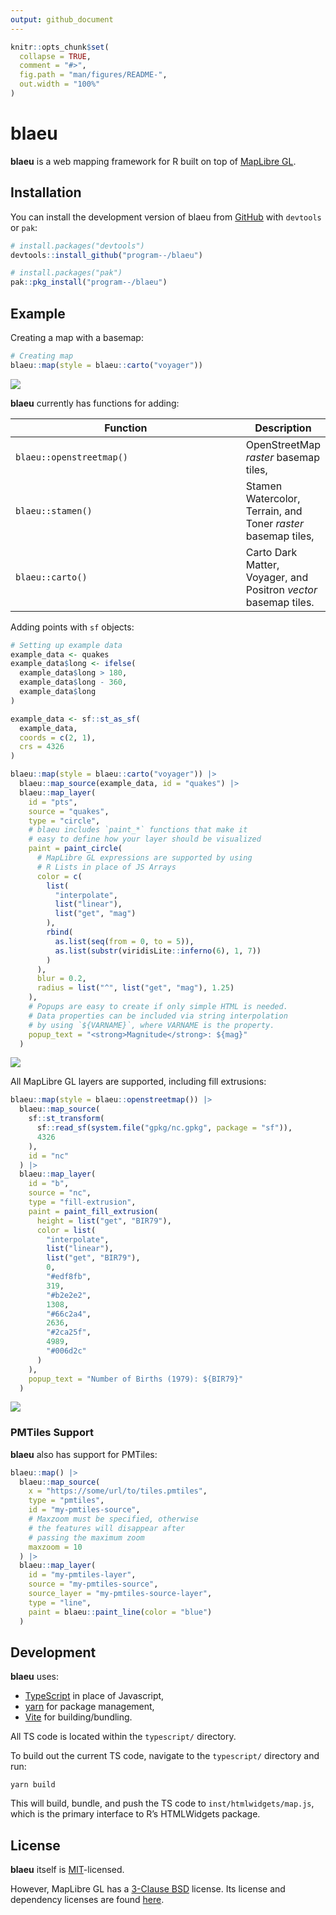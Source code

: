 ```yaml
---
output: github_document
---
```


<!-- README.md is generated from README.Rmd. Please edit that file -->

```r
knitr::opts_chunk$set(
  collapse = TRUE,
  comment = "#>",
  fig.path = "man/figures/README-",
  out.width = "100%"
)
```

# blaeu

<!-- badges: start -->
<!-- badges: end -->

**blaeu** is a web mapping framework for R built on top of [MapLibre GL](https://github.com/maplibre/maplibre-gl-js).

## Installation

You can install the development version of blaeu from [GitHub](https://github.com/) with `devtools` or `pak`:

``` r
# install.packages("devtools")
devtools::install_github("program--/blaeu")

# install.packages("pak")
pak::pkg_install("program--/blaeu")
```

## Example

Creating a map with a basemap:

```r
# Creating map
blaeu::map(style = blaeu::carto("voyager"))
```

![](man/figures/readme_1.png)

**blaeu** currently has functions for adding:

Function                 | Description
------------------------ | ---
`blaeu::openstreetmap()` | OpenStreetMap *raster* basemap tiles,
`blaeu::stamen()`        | Stamen Watercolor, Terrain, and Toner *raster* basemap tiles,
`blaeu::carto()`         | Carto Dark Matter, Voyager, and Positron *vector* basemap tiles.

Adding points with `sf` objects:
```r
# Setting up example data
example_data <- quakes
example_data$long <- ifelse(
  example_data$long > 180,
  example_data$long - 360,
  example_data$long
)

example_data <- sf::st_as_sf(
  example_data,
  coords = c(2, 1),
  crs = 4326
)

blaeu::map(style = blaeu::carto("voyager")) |>
  blaeu::map_source(example_data, id = "quakes") |>
  blaeu::map_layer(
    id = "pts",
    source = "quakes",
    type = "circle",
    # blaeu includes `paint_*` functions that make it
    # easy to define how your layer should be visualized
    paint = paint_circle(
      # MapLibre GL expressions are supported by using
      # R Lists in place of JS Arrays
      color = c(
        list(
          "interpolate",
          list("linear"),
          list("get", "mag")
        ),
        rbind(
          as.list(seq(from = 0, to = 5)),
          as.list(substr(viridisLite::inferno(6), 1, 7))
        )
      ),
      blur = 0.2,
      radius = list("^", list("get", "mag"), 1.25)
    ),
    # Popups are easy to create if only simple HTML is needed.
    # Data properties can be included via string interpolation
    # by using `${VARNAME}`, where VARNAME is the property.
    popup_text = "<strong>Magnitude</strong>: ${mag}"
  )
```

![](man/figures/readme_2.gif)

All MapLibre GL layers are supported, including fill extrusions:
```r
blaeu::map(style = blaeu::openstreetmap()) |>
  blaeu::map_source(
    sf::st_transform(
      sf::read_sf(system.file("gpkg/nc.gpkg", package = "sf")),
      4326
    ),
    id = "nc"
  ) |>
  blaeu::map_layer(
    id = "b",
    source = "nc",
    type = "fill-extrusion",
    paint = paint_fill_extrusion(
      height = list("get", "BIR79"),
      color = list(
        "interpolate",
        list("linear"),
        list("get", "BIR79"),
        0,
        "#edf8fb",
        319,
        "#b2e2e2",
        1308,
        "#66c2a4",
        2636,
        "#2ca25f",
        4989,
        "#006d2c"
      )
    ),
    popup_text = "Number of Births (1979): ${BIR79}"
  )
```

![](man/figures/readme_3.png)


### PMTiles Support

**blaeu** also has support for PMTiles:

```r
blaeu::map() |>
  blaeu::map_source(
    x = "https://some/url/to/tiles.pmtiles",
    type = "pmtiles",
    id = "my-pmtiles-source",
    # Maxzoom must be specified, otherwise
    # the features will disappear after
    # passing the maximum zoom
    maxzoom = 10
  ) |>
  blaeu::map_layer(
    id = "my-pmtiles-layer",
    source = "my-pmtiles-source",
    source_layer = "my-pmtiles-source-layer",
    type = "line",
    paint = blaeu::paint_line(color = "blue")
  )
```

## Development

**blaeu** uses:

- [TypeScript](https://www.typescriptlang.org/) in place of Javascript,
- [yarn](https://yarnpkg.com/) for package management,
- [Vite](https://vitejs.dev/) for building/bundling.

All TS code is located within the `typescript/` directory.

To build out the current TS code, navigate to the `typescript/` directory and run:

```
yarn build
```

This will build, bundle, and push the TS code to `inst/htmlwidgets/map.js`, which is the primary
interface to R's HTMLWidgets package.

## License

**blaeu** itself is [MIT](https://opensource.org/licenses/MIT)-licensed.

However, MapLibre GL has a [3-Clause BSD](https://opensource.org/licenses/BSD-3-Clause) license.
Its license and dependency licenses are found [here](inst/htmlwidgets/lib/maplibre-gl-2.1.1/LICENSE).